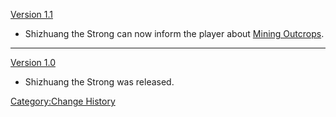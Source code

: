 [[Version 1.1]]
*Shizhuang the Strong can now inform the player about [[Mining Outcrops]].
----
[[Version 1.0]]
*Shizhuang the Strong was released.
<noinclude>[[Category:Change History]]</noinclude>